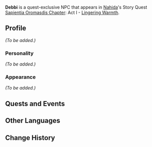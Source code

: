{{Meta
|missing_NPC_profile  = yes
}}
{{Character Infobox
|type             = Quest NPC
|image            = NPC Debbi.png
|region           = Sumeru
|affiliation      = 
|title            = 

|ancestry         = <!-- Clan/family -->
|father           = 
|mother           = 
|spouse           = 
|sibling          = 
|child            = 
|relative         = 

|voiceEN          = 
|voiceCN          = 
|voiceJP          = 
}}
'''Debbi''' is a quest-exclusive NPC that appears in [[Nahida]]'s Story Quest [[Sapientia Oromasdis Chapter]]: Act I - [[Lingering Warmth]].

<!--
==Location==
{{subst:#tag:gallery|
NPC Location {{subst:PAGENAME}}.png{{subst:!}}{{subst:PAGENAME}}'s location
NPC Location {{subst:PAGENAME}} Context.png{{subst:!}}Additional context
}}
-->
==Profile==
<!--Detailed story/lore information goes here.-->
''(To be added.)''

===Personality===
''(To be added.)''

===Appearance===
<!--Keep appearance section short and concise. Limit to 2 paragraphs with 3-4 sentences each.-->
''(To be added.)''

==Quests and Events==
{{Quests and Events}}
<!--
==Trivia==
* 
-->
==Other Languages==
{{Other Languages
|default_hidden = 1
|en      = Debbi
|zhs     = 黛比
|zhs_rm  = Dàibǐ
|zht     = 黛比
|zht_rm  = Dàibǐ
|ja      = デビー
|ja_rm   = Debii
|ko      = 데비
|ko_rm   = Debi
|es      = Debi
|fr      = Debbi
|ru      = Дебби
|th      = Debbi
|vi      = Debbi
|de      = Debbi
|id      = Debbi
|pt      = Debbi
}}

==Change History==
{{Change History|3.2}}
<!--
==References==
{{Reflist}}
-->